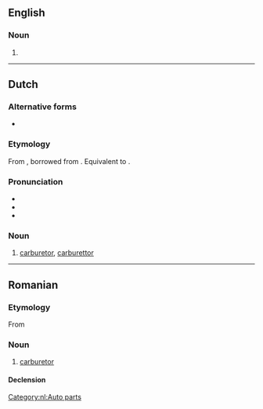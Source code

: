 ==English==

===Noun===
{{head|en|misspelling}}

# {{misspelling of|en|carburetor}}

----

==Dutch==

===Alternative forms===
* {{l|nl|carburateur}}

===Etymology===
From {{m|nl|carburateur}}, borrowed from {{bor|nl|fr|carburateur}}. Equivalent to {{suffix|nl|carbureren|ator}}.

===Pronunciation===
* {{IPA|nl|/kɑr.byˈraː.tɔr/}}
* {{audio|nl|Nl-carburator.ogg|audio}}
* {{hyphenation|nl|car|bu|ra|tor}}

===Noun===
{{nl-noun|m|-:en|pl2=-s|carburatortje}}

# [[carburetor]], [[carburettor]]
#: {{syn|nl|carburateur|vergasser}}

[[Category:nl:Auto parts]]

----

==Romanian==

===Etymology===
From {{bor|ro|fr|carburateur}}

===Noun===
{{ro-noun|n|carburatoare}}

# [[carburetor]]

====Declension====
{{ro-noun-n}}